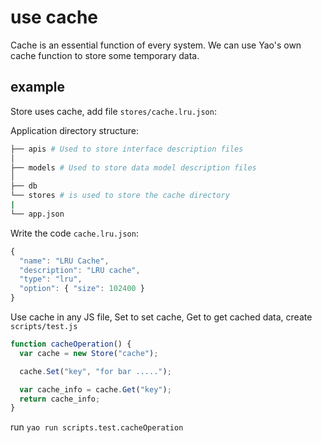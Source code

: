 # use cache

Cache is an essential function of every system. We can use Yao's own cache function to store some temporary data.

## example

Store uses cache, add file `stores/cache.lru.json`:

Application directory structure:

```bash
├── apis # Used to store interface description files
│
├── models # Used to store data model description files
│
├── db
└── stores # is used to store the cache directory
|
└── app.json
```

Write the code `cache.lru.json`:

```javascript
{
  "name": "LRU Cache",
  "description": "LRU cache",
  "type": "lru",
  "option": { "size": 102400 }
}

```

Use cache in any JS file, Set to set cache, Get to get cached data, create `scripts/test.js`

```javascript
function cacheOperation() {
  var cache = new Store("cache");

  cache.Set("key", "for bar .....");

  var cache_info = cache.Get("key");
  return cache_info;
}
```

run `yao run scripts.test.cacheOperation`

<Div style={{ display: "flex", justifyContent: "space-between" }}>
  <Link
    type="prev"
    title="Use Session Data"
    link="Advanced Features/Use Session Data"
  ></Link>
  <Link
    type="next"
    title="Data Import"
    link="Advanced Features/Data Import"
  ></Link>
</Div>
